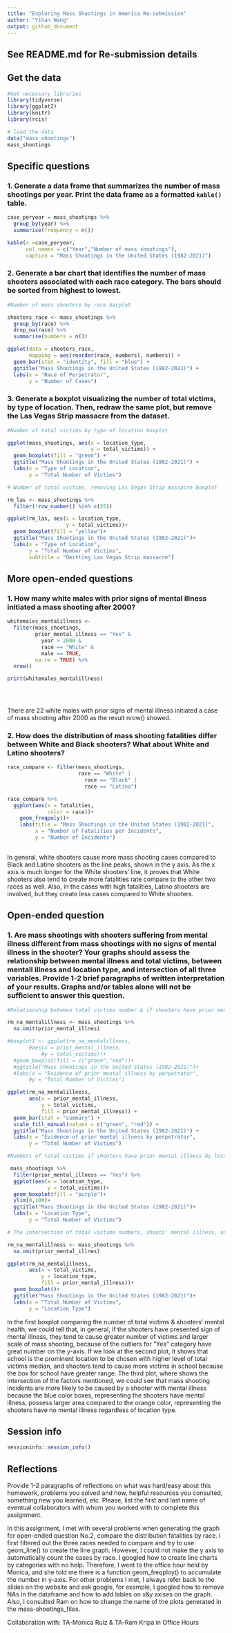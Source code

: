 ```yaml
---
title: "Exploring Mass Shootings in America Re-submission"
author: "Yihan Wang"
output: github_document
---
```


## See README.md for Re-submission details

## Get the data
```r
 
#Get necessary libraries
library(tidyverse)  
library(ggplot2)
library(knitr)      
library(rcis)

# load the data
data("mass_shootings")
mass_shootings
```

## Specific questions
### 1. Generate a data frame that summarizes the number of mass shootings per year. Print the data frame as a formatted `kable()` table.

```r

case_peryear = mass_shootings %>%
  group_by(year) %>%
  summarise(frequency = n())

kable(x =case_peryear, 
      col.names = c("Year","Number of mass shootings"),
      caption = "Mass Shootings in the United States (1982-2021)")

```


### 2. Generate a bar chart that identifies the number of mass shooters associated with each race category. The bars should be sorted from highest to lowest.

```r

#Number of mass shooters by race barplot

shooters_race <- mass_shootings %>%
  group_by(race) %>%
  drop_na(race) %>%
  summarise(numbers = n())

ggplot(data = shooters_race, 
       mapping = aes(reorder(race,-numbers), numbers)) +
  geom_bar(stat = "identity", fill = "blue") +
  ggtitle("Mass Shootings in the United States (1982-2021)") +
  labs(x = "Race of Perpetrator", 
       y = "Number of Cases")

```


### 3. Generate a boxplot visualizing the number of total victims, by type of location. Then, redraw the same plot, but remove the Las Vegas Strip massacre from the dataset.

```r

#Number of total victims by type of location boxplot

ggplot(mass_shootings, aes(x = location_type, 
                           y = total_victims)) +
  geom_boxplot(fill = "green") +
  ggtitle("Mass Shootings in the United States (1982-2021)") +
  labs(x = "Type of Location", 
       y = "Total Number of Victims")

```

```r

# Number of total victims, removing Las Vegas Strip massacre boxplot

rm_las <- mass_shootings %>% 
  filter(!row_number() %in% c(35))

ggplot(rm_las, aes(x = location_type, 
                   y = total_victims))+
  geom_boxplot(fill = "yellow")+
  ggtitle("Mass Shootings in the United States (1982-2021)")+
  labs(x = "Type of Location", 
       y = "Total Number of Victims",
       subtitle = "Omitting Las Vegas Strip massacre")

```


## More open-ended questions

### 1. How many white males with prior signs of mental illness initiated a mass shooting after 2000?

```r

whitemales_mentalillness <-
  filter(mass_shootings, 
         prior_mental_illness == "Yes" & 
           year > 2000 & 
           race == "White" & 
           male == TRUE, 
         na.rm = TRUE) %>% 
  nrow()

print(whitemales_mentalillness)


  
```
There are 22 white males with prior signs of mental illness initiated a case of mass shooting after 2000 as the result nrow() showed. 

### 2. How does the distribution of mass shooting fatalities differ between White and Black shooters? What about White and Latino shooters?

```r

race_compare <- filter(mass_shootings, 
                       race == "White" | 
                         race == "Black" | 
                         race == "Latino")

race_compare %>%
  ggplot(aes(x = fatalities, 
             color = race))+
    geom_freqpoly()+
    labs(title = "Mass Shootings in the United States (1982-2021)", 
         x = "Number of Fatalities per Incidents", 
         y = "Number of Incidents")
                               
```

In general, white shooters cause more mass shooting cases compared to Black and Latino shooters as the line peaks, shown in the y axis. As the x axis is much longer for the White shooters' line, it proves that White shooters also tend to create more fatalities rate compare to the other two races as well. Also, in the cases with high fatalities, Latino shooters are involved, but they create less cases compared to White shooters. 

## Open-ended question

### 1. Are mass shootings with shooters suffering from mental illness different from mass shootings with no signs of mental illness in the shooter? Your graphs should assess the relationship between mental illness and total victims, between mentall illness and location type, and intersection of all three variables. Provide 1-2 brief paragraphs of written interpretation of your results. Graphs and/or tables alone will not be sufficient to answer this question.

```r

#Relationship between total victims number & if shooters have prior mental illness or not

rm_na_mentalillness <- mass_shootings %>%
  na.omit(prior_mental_illnes)

#boxplot1 <- ggplot(rm_na_mentalillness,
       #aes(x = prior_mental_illness, 
           #y = total_victims))+
  #geom_boxplot(fill = c("green","red"))+
  #ggtitle("Mass Shootings in the United States (1982-2021)")+
  #labs(x = "Evidence of prior mental illness by perpetrator", 
       #y = "Total Number of Victims")

ggplot(rm_na_mentalillness, 
       aes(x = prior_mental_illness, 
           y = total_victims, 
           fill = prior_mental_illness)) +
  geom_bar(stat = "summary") +
  scale_fill_manual(values = c("green", "red")) + 
  ggtitle("Mass Shootings in the United States (1982-2021)") +
  labs(x = "Evidence of prior mental illness by perpetrator", 
       y = "Total Number of Victims")

```

```r

#Numbers of total victims if shooters have prior mental illness by location type

 mass_shootings %>%
  filter(prior_mental_illness == "Yes") %>%
  ggplot(aes(x = location_type, 
             y = total_victims))+
  geom_boxplot(fill = "purple")+
  ylim(0,100)+
  ggtitle("Mass Shootings in the United States (1982-2021)")+
  labs(x = "Location Type", 
       y = "Total Number of Victims")


```

```r

# The intersection of total victims numbers, shoots' mental illness, and location type

rm_na_mentalillness <- mass_shootings %>%
  na.omit(prior_mental_illnes)

ggplot(rm_na_mentalillness,
       aes(x = total_victims, 
           y = location_type, 
           fill = prior_mental_illness))+
  geom_boxplot()+
  ggtitle("Mass Shootings in the United States (1982-2021)")+
  labs(x = "Total Number of Victims", 
       y = "Location Type")

```

In the first boxplot comparing the number of total victims & shooters' mental health, we could tell that, in general, if the shooters have presented sign of mental illness, they tend to cause greater number of victims and larger scale of mass shooting, because of the outliers for "Yes" category have great number on the y-axis. If we look at the second plot, it shows that school is the prominent location to be chosen with higher level of total victims median, and shooters tend to cause more victims in school because the box for school have greater range. The third plot, where shows the intersection of the factors mentioned, we could see that mass shooting incidents are more likely to be caused by a shooter with mental illness because the blue color boxes, representing the shooters have mental illness, possess larger area compared to the orange color, representing the shooters have no mental illness regardless of location type.

## Session info

```r
sessioninfo::session_info()
```


## Reflections

Provide 1-2 paragraphs of reflections on what was hard/easy about this homework, problems you solved and how, helpful resources you consulted, something new you learned, etc. Please, list the first and last name of eventual collaborators with whom you worked with to complete this assignment.

In this assignment, I met with several problems when generating the graph for open-ended question No.2, compare the distribution fatalities by race. I first filtered out the three races needed to compare and try to use geom_line() to create the line graph. However, I could not make the y axis to automatically count the cases by race. I googled how to create line charts by categories with no help. Therefore, I went to the office hour held by Monica, and she told me there is a function geom_freqploy() to accumulate the number in y-axis. For other problems I met, I always refer back to the slides on the website and ask google, for example, I googled how to remove NAs in the dataframe and how to add lables on x&y axises on the graph. Also, I consulted Ram on how to change the name of the plots generated in the mass-shootings_files.


Collaboration with: TA-Monica Ruiz & TA-Ram Kripa in Office Hours
